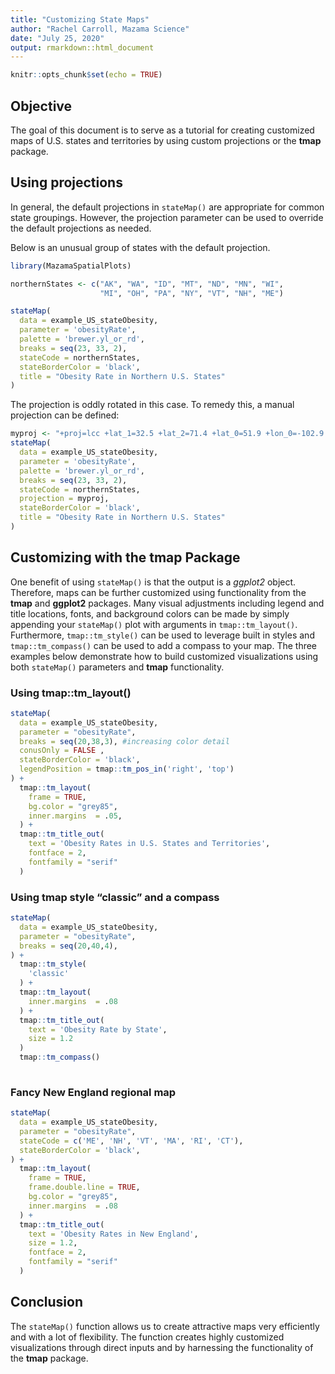 ```yaml
---
title: "Customizing State Maps"
author: "Rachel Carroll, Mazama Science"
date: "July 25, 2020"
output: rmarkdown::html_document
---
```


```r
knitr::opts_chunk$set(echo = TRUE)
```

## Objective

The goal of this document is to serve as a tutorial for creating customized maps of U.S. states and territories by using custom projections or the **tmap** package. 

## Using projections

In general, the default projections in `stateMap()` are appropriate for common 
state groupings. However, the projection parameter can be used to override the 
default projections as needed. 

Below is an unusual group of states with the default projection.

```r
library(MazamaSpatialPlots)

northernStates <- c("AK", "WA", "ID", "MT", "ND", "MN", "WI", 
                    "MI", "OH", "PA", "NY", "VT", "NH", "ME")

stateMap(
  data = example_US_stateObesity,
  parameter = 'obesityRate',
  palette = 'brewer.yl_or_rd',
  breaks = seq(23, 33, 2),
  stateCode = northernStates,
  stateBorderColor = 'black',
  title = "Obesity Rate in Northern U.S. States"
)

```

The projection is oddly rotated in this case. To remedy this, a manual projection 
can be defined: 

```r

myproj <- "+proj=lcc +lat_1=32.5 +lat_2=71.4 +lat_0=51.9 +lon_0=-102.9 +x_0=0 +y_0=0 +datum=NAD83 +units=m +no_defs"
stateMap(
  data = example_US_stateObesity,
  parameter = 'obesityRate',
  palette = 'brewer.yl_or_rd',
  breaks = seq(23, 33, 2),
  stateCode = northernStates,
  projection = myproj,
  stateBorderColor = 'black',
  title = "Obesity Rate in Northern U.S. States"
)
```

## Customizing with the **tmap** Package

One benefit of using `stateMap()` is that the output is a _ggplot2_ object. 
Therefore, maps can be further customized using functionality from the **tmap**
and **ggplot2** packages. Many visual adjustments including legend and title 
locations, fonts, and background colors can be made by simply appending your 
`stateMap()` plot with arguments in `tmap::tm_layout()`. Furthermore,
`tmap::tm_style()` can be used to leverage built in styles and 
`tmap::tm_compass()` can be used to add a compass to your map. The three 
examples below demonstrate how to build customized visualizations using both 
`stateMap()` parameters and **tmap** functionality.

### Using tmap::tm_layout()

```r

stateMap(
  data = example_US_stateObesity, 
  parameter = "obesityRate",
  breaks = seq(20,38,3), #increasing color detail
  conusOnly = FALSE ,
  stateBorderColor = 'black',
  legendPosition = tmap::tm_pos_in('right', 'top')
) +
  tmap::tm_layout(
    frame = TRUE,
    bg.color = "grey85", 
    inner.margins  = .05,
  ) +
  tmap::tm_title_out(
    text = 'Obesity Rates in U.S. States and Territories',
    fontface = 2,
    fontfamily = "serif"
  )

```

### Using tmap style "classic" and a compass

```r

stateMap(
  data = example_US_stateObesity, 
  parameter = "obesityRate", 
  breaks = seq(20,40,4),
) +
  tmap::tm_style(
    'classic'
  ) +
  tmap::tm_layout(
    inner.margins  = .08
  ) +
  tmap::tm_title_out(
    text = 'Obesity Rate by State',
    size = 1.2
  )
  tmap::tm_compass() 
  

```

### Fancy  New England regional map

```r
  
stateMap(
  data = example_US_stateObesity,
  parameter = "obesityRate",
  stateCode = c('ME', 'NH', 'VT', 'MA', 'RI', 'CT'),
  stateBorderColor = 'black',
) +
  tmap::tm_layout(
    frame = TRUE,
    frame.double.line = TRUE,
    bg.color = "grey85",
    inner.margins  = .08
  ) +
  tmap::tm_title_out(
    text = 'Obesity Rates in New England',
    size = 1.2,
    fontface = 2,
    fontfamily = "serif"
  )

```

## Conclusion

The `stateMap()` function allows us to create attractive maps very efficiently 
and with a lot of flexibility. The function creates highly customized 
visualizations through direct inputs and by harnessing the functionality of the 
**tmap** package. 






